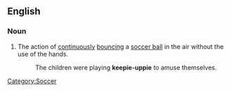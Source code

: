 ==English==
===Noun===
{{en-noun|-}}
#The action of [[continuously]] [[bounce|bouncing]] a [[soccer ball]] in the air without the use of the hands.
#:The children were playing '''keepie-uppie''' to amuse themselves.
{{wikipedia}}
[[Category:Soccer]]